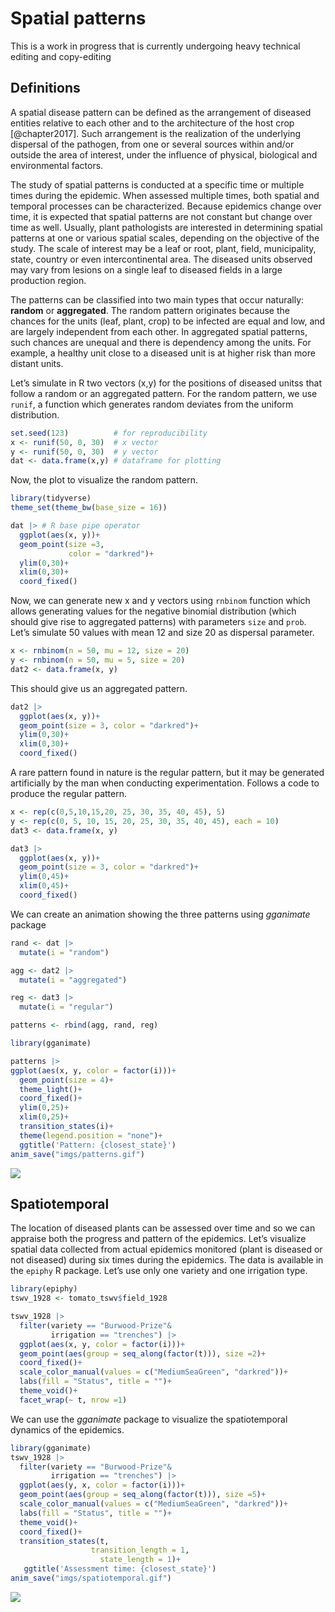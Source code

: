 # Spatial patterns

::: {.callout-note appearance="simple"}
This is a work in progress that is currently undergoing heavy technical editing and copy-editing
:::

## Definitions

A spatial disease pattern can be defined as the arrangement of diseased entities relative to each other and to the architecture of the host crop [@chapter2017]. Such arrangement is the realization of the underlying dispersal of the pathogen, from one or several sources within and/or outside the area of interest, under the influence of physical, biological and environmental factors.

The study of spatial patterns is conducted at a specific time or multiple times during the epidemic. When assessed multiple times, both spatial and temporal processes can be characterized. Because epidemics change over time, it is expected that spatial patterns are not constant but change over time as well. Usually, plant pathologists are interested in determining spatial patterns at one or various spatial scales, depending on the objective of the study. The scale of interest may be a leaf or root, plant, field, municipality, state, country or even intercontinental area. The diseased units observed may vary from lesions on a single leaf to diseased fields in a large production region.

The patterns can be classified into two main types that occur naturally: **random** or **aggregated**. The random pattern originates because the chances for the units (leaf, plant, crop) to be infected are equal and low, and are largely independent from each other. In aggregated spatial patterns, such chances are unequal and there is dependency among the units. For example, a healthy unit close to a diseased unit is at higher risk than more distant units.

Let's simulate in R two vectors (x,y) for the positions of diseased unitss that follow a random or an aggregated pattern. For the random pattern, we use `runif`, a function which generates random deviates from the uniform distribution.

```r
set.seed(123)          # for reproducibility
x <- runif(50, 0, 30)  # x vector
y <- runif(50, 0, 30)  # y vector
dat <- data.frame(x,y) # dataframe for plotting
```

Now, the plot to visualize the random pattern.

```r
library(tidyverse) 
theme_set(theme_bw(base_size = 16))

dat |> # R base pipe operator
  ggplot(aes(x, y))+
  geom_point(size =3, 
             color = "darkred")+
  ylim(0,30)+
  xlim(0,30)+
  coord_fixed()
```

Now, we can generate new x and y vectors using `rnbinom` function which allows generating values for the negative binomial distribution (which should give rise to aggregated patterns) with parameters `size` and `prob`. Let's simulate 50 values with mean 12 and size 20 as dispersal parameter.

```r
x <- rnbinom(n = 50, mu = 12, size = 20)
y <- rnbinom(n = 50, mu = 5, size = 20)
dat2 <- data.frame(x, y)
```

This should give us an aggregated pattern.

```r
dat2 |>
  ggplot(aes(x, y))+
  geom_point(size = 3, color = "darkred")+
  ylim(0,30)+
  xlim(0,30)+
  coord_fixed()
```

A rare pattern found in nature is the regular pattern, but it may be generated artificially by the man when conducting experimentation. Follows a code to produce the regular pattern.

```r
x <- rep(c(0,5,10,15,20, 25, 30, 35, 40, 45), 5) 
y <- rep(c(0, 5, 10, 15, 20, 25, 30, 35, 40, 45), each = 10)
dat3 <- data.frame(x, y)

dat3 |>
  ggplot(aes(x, y))+
  geom_point(size = 3, color = "darkred")+
  ylim(0,45)+
  xlim(0,45)+
  coord_fixed()
```

We can create an animation showing the three patterns using *gganimate* package 

```r
rand <- dat |> 
  mutate(i = "random")

agg <- dat2 |> 
  mutate(i = "aggregated")

reg <- dat3 |> 
  mutate(i = "regular")

patterns <- rbind(agg, rand, reg)

library(gganimate)

patterns |> 
ggplot(aes(x, y, color = factor(i)))+
  geom_point(size = 4)+
  theme_light()+
  coord_fixed()+
  ylim(0,25)+
  xlim(0,25)+
  transition_states(i)+
  theme(legend.position = "none")+
  ggtitle('Pattern: {closest_state}')
anim_save("imgs/patterns.gif")

```

![](imgs/patterns.gif)



## Spatiotemporal

The location of diseased plants can be assessed over time and so we can appraise both the progress and pattern of the epidemics. Let's visualize spatial data collected from actual epidemics monitored (plant is diseased or not diseased) during six times during the epidemics. The data is available in the `epiphy` R package. Let's use only one variety and one irrigation type.

```r
library(epiphy)
tswv_1928 <- tomato_tswv$field_1928

tswv_1928 |>
  filter(variety == "Burwood-Prize"&
         irrigation == "trenches") |> 
  ggplot(aes(x, y, color = factor(i)))+
  geom_point(aes(group = seq_along(factor(t))), size =2)+
  coord_fixed()+
  scale_color_manual(values = c("MediumSeaGreen", "darkred"))+
  labs(fill = "Status", title = "")+
  theme_void()+
  facet_wrap(~ t, nrow =1)
```

We can use the *gganimate* package to visualize the spatiotemporal dynamics of the epidemics.

```r
library(gganimate)
tswv_1928 |>
  filter(variety == "Burwood-Prize"&
         irrigation == "trenches") |> 
  ggplot(aes(y, x, color = factor(i)))+
  geom_point(aes(group = seq_along(factor(t))), size =5)+
  scale_color_manual(values = c("MediumSeaGreen", "darkred"))+
  labs(fill = "Status", title = "")+
  theme_void()+
  coord_fixed()+
  transition_states(t,
                  transition_length = 1,
                    state_length = 1)+
   ggtitle('Assessment time: {closest_state}')
anim_save("imgs/spatiotemporal.gif")
```

![](imgs/spatiotemporal.gif)






